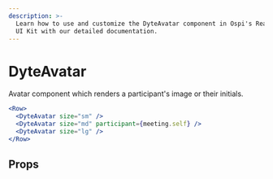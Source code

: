 ```yaml
---
description: >-
  Learn how to use and customize the DyteAvatar component in Ospi's React Native
  UI Kit with our detailed documentation.
---
```


# DyteAvatar

Avatar component which renders a participant's image or their initials.

```jsx
<Row>
  <DyteAvatar size="sm" />
  <DyteAvatar size="md" participant={meeting.self} />
  <DyteAvatar size="lg" />
</Row>
```

## Props

<PropsTable of="dyte-avatar" />

<head>
  <title>React Native UI Kit DyteAvatar</title>
</head>
